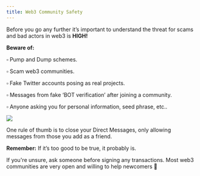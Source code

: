 ```yaml
---
title: Web3 Community Safety
---
```


Before you go any further it’s important to understand the threat for scams and bad actors in web3 is **HIGH!**

**Beware of:**

▫ Pump and Dump schemes.

▫ Scam web3 communities.

▫ Fake Twitter accounts posing as real projects.

▫ Messages from fake ‘BOT verification’ after joining a community.

▫ Anyone asking you for personal information, seed phrase, etc..

![](/assets/lil-lock-expand.png)

One rule of thumb is to close your Direct Messages, only allowing messages from those you add as a friend.

**Remember:** If it’s too good to be true, it probably is.

If you're unsure, ask someone before signing any transactions. Most web3 communities are very open and willing to help newcomers 🤝
